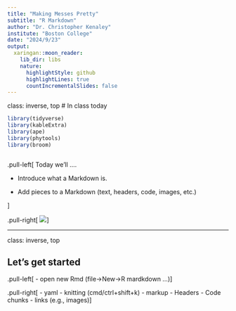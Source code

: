 ```yaml
---
title: "Making Messes Pretty"
subtitle: "R Markdown"
author: "Dr. Christopher Kenaley"
institute: "Boston College"
date: "2024/9/23"
output:
  xaringan::moon_reader:
    lib_dir: libs
    nature:
      highlightStyle: github
      highlightLines: true
      countIncrementalSlides: false
---
```

class: inverse, top
# In class today 

```r
library(tidyverse)
library(kableExtra)
library(ape)
library(phytools)
library(broom)



```

<!-- Add icon library -->
<link rel="stylesheet" href="https://cdnjs.cloudflare.com/ajax/libs/font-awesome/5.14.0/css/all.min.css">





.pull-left[
Today we'll ....

- Introduce what a Markdown is.

- Add pieces to a Markdown (text, headers, code, images, etc.)

]

.pull-right[
![](https://d33wubrfki0l68.cloudfront.net/87603549ad0d95b0071da0f9270b2f89ead3b39b/48700/lesson-images/websites-1-render.png)
]

---
class: inverse, top
<!-- slide 1 -->

## Let's get started
.pull-left[
- open new Rmd (file->New->R mardkdown ...)
]

.pull-right[
- yaml
- knitting (cmd/ctrl+shift+k)
- markup
- Headers
- Code chunks
- links (e.g., images)
]




